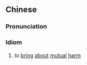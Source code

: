 {{also|自相残害}}
==Chinese==
{{zh-forms|s=自相残害|type=112}}

===Pronunciation===
{{zh-pron
|m=zì xiāng cánhài
|cat=id
}}

===Idiom===
{{zh-idiom}}

# to [[bring]] [[about]] [[mutual]] [[harm]]